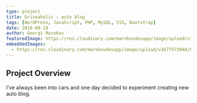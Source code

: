 ```yaml
---
type: project
title: Driveaholic – auto blog
tags: [WordPress, JavaScript, PHP, MySQL, CSS, Bootstrap]
date: 2016-09-10
author: Georgi Marokov
featuredImage: https://res.cloudinary.com/marokovdevapp/image/upload/v1677573045/Projects/driveaholic/Screenshot_2023-02-28_102626_xsatrj.jpg
embeddedImages:
  - https://res.cloudinary.com/marokovdevapp/image/upload/v1677573048/Projects/driveaholic/screencapture-testing-worldwildwebdev-2019-01-23-01_14_38_fcl36c.png
---
```


## Project Overview

I’ve always been into cars and one day decided to experiment creating new auto blog.

<GatsbyImage alt="The black page in app screenshot" image={props.embedded.image1} />
